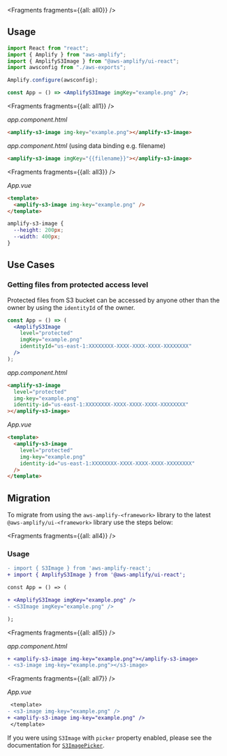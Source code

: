 


<Fragments fragments={{all: all0}} />

## Usage

<FilterContent framework="react">

```jsx
import React from "react";
import { Amplify } from "aws-amplify";
import { AmplifyS3Image } from "@aws-amplify/ui-react";
import awsconfig from "./aws-exports";

Amplify.configure(awsconfig);

const App = () => <AmplifyS3Image imgKey="example.png" />;
```

</FilterContent>

<FilterContent framework="angular">


<Fragments fragments={{all: all1}} />

_app.component.html_

```html
<amplify-s3-image img-key="example.png"></amplify-s3-image>
```
_app.component.html_ (using data binding e.g. filename)
```html
<amplify-s3-image imgKey="{{filename}}"></amplify-s3-image>
```


</FilterContent>

<FilterContent framework="vue">


<Fragments fragments={{all: all3}} />

_App.vue_

```html
<template>
  <amplify-s3-image img-key="example.png" />
</template>
```

</FilterContent>

<UiComponentProps tag="amplify-s3-image" propType="attr" useTableHeaders></UiComponentProps>

<UiComponentProps tag="amplify-s3-image" propType="css" useTableHeaders></UiComponentProps>

```css
amplify-s3-image {
  --height: 200px;
  --width: 400px;
}
```

## Use Cases

### Getting files from protected access level

Protected files from S3 bucket can be accessed by anyone other than the owner by using the `identityId` of the owner.

<FilterContent framework="react">

```jsx
const App = () => (
  <AmplifyS3Image
    level="protected"
    imgKey="example.png"
    identityId="us-east-1:XXXXXXXX-XXXX-XXXX-XXXX-XXXXXXXX"
  />
);
```

</FilterContent>

<FilterContent framework="angular">

_app.component.html_

```html
<amplify-s3-image
  level="protected"
  img-key="example.png"
  identity-id="us-east-1:XXXXXXXX-XXXX-XXXX-XXXX-XXXXXXXX"
></amplify-s3-image>
```

</FilterContent>

<FilterContent framework="vue">

_App.vue_

```html
<template>
  <amplify-s3-image
    level="protected"
    img-key="example.png"
    identity-id="us-east-1:XXXXXXXX-XXXX-XXXX-XXXX-XXXXXXXX"
  />
</template>
```

</FilterContent>

## Migration

To migrate from using the `aws-amplify-<framework>` library to the latest `@aws-amplify/ui-<framework>` library use the steps below:


<Fragments fragments={{all: all4}} />

### Usage

<FilterContent framework="react">

```diff
- import { S3Image } from 'aws-amplify-react';
+ import { AmplifyS3Image } from '@aws-amplify/ui-react';

const App = () => (

+ <AmplifyS3Image imgKey="example.png" />
- <S3Image imgKey="example.png" />

);
```

</FilterContent>

<FilterContent framework="angular">


<Fragments fragments={{all: all5}} />

_app.component.html_

```diff
+ <amplify-s3-image img-key="example.png"></amplify-s3-image>
- <s3-image img-key="example.png"></s3-image>
```

</FilterContent>

<FilterContent framework="vue">


<Fragments fragments={{all: all7}} />

_App.vue_

```diff
 <template>
- <s3-image img-key="example.png" />
+ <amplify-s3-image img-key="example.png" />
 </template>
```

</FilterContent>

If you were using `S3Image` with `picker` property enabled, please see the documentation for [`S3ImagePicker`](/ui/storage/s3-image-picker).
